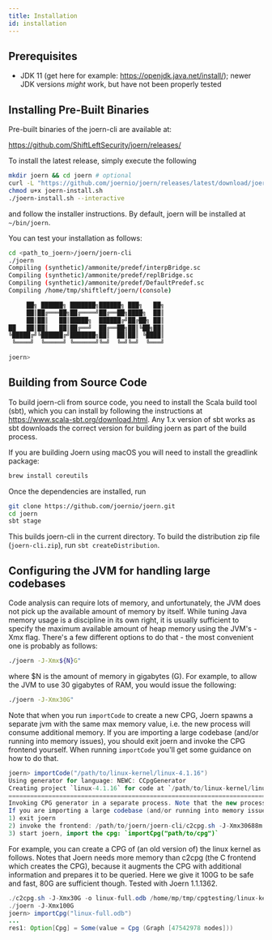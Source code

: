 ```yaml
---
title: Installation
id: installation
---
```


## Prerequisites

* JDK 11 (get here for example: https://openjdk.java.net/install/); newer JDK versions _might_ work, but have not been properly tested

## Installing Pre-Built Binaries

Pre-built binaries of the joern-cli are available at:

https://github.com/ShiftLeftSecurity/joern/releases/

To install the latest release, simply execute the following

```bash
mkdir joern && cd joern # optional
curl -L "https://github.com/joernio/joern/releases/latest/download/joern-install.sh" -o joern-install.sh
chmod u+x joern-install.sh
./joern-install.sh --interactive
```

and follow the installer instructions.
By default, joern will be installed at `~/bin/joern`.

You can test your installation as follows:

```bash
cd <path_to_joern>/joern/joern-cli
./joern
Compiling (synthetic)/ammonite/predef/interpBridge.sc
Compiling (synthetic)/ammonite/predef/replBridge.sc
Compiling (synthetic)/ammonite/predef/DefaultPredef.sc
Compiling /home/tmp/shiftleft/joern/(console)

     ██╗ ██████╗ ███████╗██████╗ ███╗   ██╗
     ██║██╔═══██╗██╔════╝██╔══██╗████╗  ██║
     ██║██║   ██║█████╗  ██████╔╝██╔██╗ ██║
██   ██║██║   ██║██╔══╝  ██╔══██╗██║╚██╗██║
╚█████╔╝╚██████╔╝███████╗██║  ██║██║ ╚████║
 ╚════╝  ╚═════╝ ╚══════╝╚═╝  ╚═╝╚═╝  ╚═══╝

joern>
```

## Building from Source Code

To build joern-cli from source code, you need to
install the Scala build tool (sbt), which you can install by following
the instructions at https://www.scala-sbt.org/download.html. Any 1.x
version of sbt works as sbt downloads the correct version for building
joern as part of the build process.

If you are building Joern using macOS you will need to install the
greadlink package:

```bash
brew install coreutils
```

Once the dependencies are installed, run

```bash
git clone https://github.com/joernio/joern.git
cd joern
sbt stage
```

This builds joern-cli in the current directory. To
build the  distribution zip file (`joern-cli.zip`), run `sbt createDistribution`.

## Configuring the JVM for handling large codebases

Code analysis can require lots of memory, and unfortunately, the JVM does not pick up the available amount of memory by itself. While tuning Java memory usage is a discipline in its own right, it is usually sufficient to specify the maximum available amount of heap memory using the JVM's -Xmx flag. There's a few different options to do that - the most convenient one is probably as follows:

```bash
./joern -J-Xmx${N}G"
```

where $N is the amount of memory in gigabytes (G). For example, to allow the JVM to use 30 gigabytes of RAM, you would issue the following:

```bash
./joern -J-Xmx30G"
```

Note that when you run `importCode` to create a new CPG, Joern spawns a separate jvm with the same max memory value, i.e. the new process will consume additional memory. If you are importing a large codebase (and/or running into memory issues), you should exit joern and invoke the CPG frontend yourself. When running `importCode` you'll get some guidance on how to do that.

```java
joern> importCode("/path/to/linux-kernel/linux-4.1.16")
Using generator for language: NEWC: CCpgGenerator
Creating project `linux-4.1.16` for code at `/path/to/linux-kernel/linux-4.1.16`
=======================================================================================================
Invoking CPG generator in a separate process. Note that the new process will consume additional memory.
If you are importing a large codebase (and/or running into memory issues), please try the following:
1) exit joern
2) invoke the frontend: /path/to/joern/joern-cli/c2cpg.sh -J-Xmx30688m /path/to/linux-kernel/linux-4.1.16 --output /path/to/joern/workspace/linux-4.1.16/cpg.bin.zip
3) start joern, import the cpg: `importCpg("path/to/cpg")`
```

For example, you can create a CPG of (an old version of) the linux kernel as follows. Notes that Joern needs more memory than c2cpg (the C frontend which creates the CPG), because it augments the CPG with additional information and prepares it to be queried. Here we give it 100G to be safe and fast, 80G are sufficient though. Tested with Joern 1.1.1362. 

```java
./c2cpg.sh -J-Xmx30G -o linux-full.odb /home/mp/tmp/cpgtesting/linux-kernel/linux-4.1.16
./joern -J-Xmx100G
joern> importCpg("linux-full.odb")
...
res1: Option[Cpg] = Some(value = Cpg (Graph [47542978 nodes]))
```
